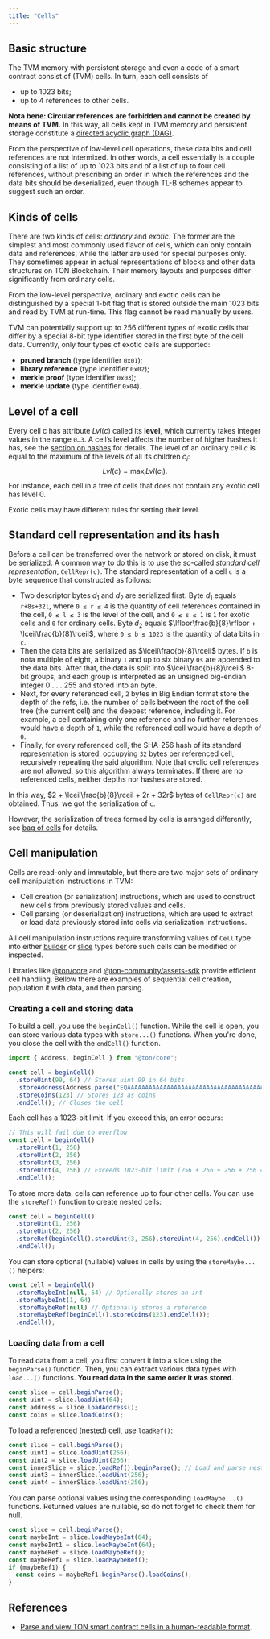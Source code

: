 ```yaml
---
title: "Cells"
---
```


## Basic structure

The TVM memory with persistent storage and even a code of a smart contract consist of (TVM) cells. In turn, each cell consists of
- up to 1023 bits;
- up to 4 references to other cells.

**Nota bene: Circular references are forbidden and cannot be created by means of TVM.**
In this way, all cells kept in TVM memory and persistent storage
constitute a [directed acyclic graph (DAG)](https://en.wikipedia.org/wiki/Directed_acyclic_graph).

From the perspective of low-level cell operations, these data bits and cell references
are not intermixed. In other words, a cell essentially is a couple consisting of
a list of up to 1023 bits and of a list of up to four cell references, without prescribing an
order in which the references and the data bits should be deserialized, even though TL-B
schemes appear to suggest such an order.

## Kinds of cells

There are two kinds of cells: _ordinary_ and _exotic_. The former are the simplest and most commonly used flavor of cells, which can 
only contain data and references, while the latter are used for special purposes only. They sometimes appear in actual representations of
blocks and other data structures on TON Blockchain. Their memory layouts and purposes differ significantly from ordinary cells.

From the low-level perspective, ordinary and exotic cells can be distinguished 
by a special 1-bit flag that is stored outside the main 1023 bits and read by TVM at run-time. This flag cannot be read manually by users. 

TVM can potentially support up to 256 different types of exotic cells that differ by a special 8-bit type identifier stored in the first byte of the cell data.
Currently, only four types of exotic cells are supported:
- **pruned branch** (type identifier `0x01`);
- **library reference** (type identifier `0x02`);
- **merkle proof** (type identifier `0x03`);
- **merkle update** (type identifier `0x04`).

## Level of a cell

Every cell c has attribute $Lvl(c)$ called its **level**, which currently takes integer values in the range `0…3`.
A cell’s level affects the number of higher hashes it has, see the [section on hashes](./hashes.mdx) for details.
The level of an ordinary cell $c$ is equal to the maximum of the levels of all its children $c_i$:
$$
Lvl(c) = \max_i Lvl(c_i).
$$
For instance, each cell in a tree of cells that does not contain any exotic cell has level 0.

Exotic cells may have different rules for setting their level.

## Standard cell representation and its hash

Before a cell can be transferred over the network or stored on disk, it must be serialized. A common way to do
this is to use the so-called _standard cell representation_, `CellRepr(c)`. The standard representation of a cell `c` is a byte sequence that constructed as follows:
- Two descriptor bytes $d_1$ and $d_2$ are serialized first. Byte $d_1$ equals `r+8s+32l`, where `0 ≤ r ≤ 4` is the quantity of cell references contained
in the cell, `0 ≤ l ≤ 3` is the level of the cell, and `0 ≤ s ≤ 1` is `1` for
exotic cells and `0` for ordinary cells. Byte $d_2$ equals $\lfloor\frac{b}{8}\rfloor + \lceil\frac{b}{8}\rceil$, where `0 ≤ b ≤ 1023` 
is the quantity of data bits in `c`.
- Then the data bits are serialized as $\lceil\frac{b}{8}\rceil$ bytes. If `b` is nota multiple of eight, a binary `1` and up to six binary `0s` are appended to
the data bits. After that, the data is split into $\lceil\frac{b}{8}\rceil$ 8-bit groups, and each group is interpreted as an unsigned big-endian integer 0 . . . 255
and stored into an byte.
- Next, for every referenced cell, `2` bytes in Big Endian format store the depth of the refs, i.e. the number of cells between the root of the 
cell tree (the current cell) and the deepest reference, including it. For example, a cell containing only one reference and no further references 
would have a depth of `1`, while the referenced cell would have a depth of `0`.
- Finally, for every referenced cell, the SHA-256 hash of its standard representation is stored, occupying `32` bytes per referenced cell, 
recursively repeating the said algorithm. Note that cyclic cell references are not allowed, so this algorithm always terminates. 
If there are no referenced cells, neither depths nor hashes are stored.

In this way, $2 + \lceil\frac{b}{8}\rceil + 2r + 32r$ bytes of `CellRepr(c)` are obtained. Thus, we got the serialization of `c`.

However, the serialization of trees formed by cells is arranged differently, see [bag of cells](./bag_of_cells.mdx) for details.


## Cell manipulation

Cells are read-only and immutable, but there are two major sets of ordinary cell manipulation instructions in TVM:

* Cell creation (or serialization) instructions, which are used to construct new cells from previously stored values and cells.
* Cell parsing (or deserialization) instructions, which are used to extract or load data previously stored into cells via serialization instructions.

All cell manipulation instructions require transforming values of `Cell` type into either [builder](bulder_page) or [slice](slice_page) types before such cells can be modified or inspected.

Libraries like [@ton/core](https://github.com/ton-core/ton) and [@ton-community/assets-sdk](https://github.com/ton-community/assets-sdk) provide efficient cell handling.
Bellow there are examples of sequential cell creation, population it with data, and then parsing.

### Creating a cell and storing data
To build a cell, you use the `beginCell()` function. While the cell is open, you can store various data types with `store...()` functions. 
When you're done, you close the cell with the `endCell()` function.
```typescript
import { Address, beginCell } from "@ton/core";

const cell = beginCell()
  .storeUint(99, 64) // Stores uint 99 in 64 bits
  .storeAddress(Address.parse("EQAAAAAAAAAAAAAAAAAAAAAAAAAAAAAAAAAAAAAAAAAAAM9c")) // Stores an address
  .storeCoins(123) // Stores 123 as coins
  .endCell(); // Closes the cell
```

Each cell has a 1023-bit limit. If you exceed this, an error occurs:
```typescript
// This will fail due to overflow
const cell = beginCell()
  .storeUint(1, 256)
  .storeUint(2, 256)
  .storeUint(3, 256)
  .storeUint(4, 256) // Exceeds 1023-bit limit (256 + 256 + 256 + 256 = 1024)
  .endCell();
```
To store more data, cells can reference up to four other cells. You can use the `storeRef()` function to create nested cells:
```typescript
const cell = beginCell()
  .storeUint(1, 256)
  .storeUint(2, 256)
  .storeRef(beginCell().storeUint(3, 256).storeUint(4, 256).endCell())
  .endCell();
```
You can store optional (nullable) values in cells by using the `storeMaybe...()` helpers:
```typescript
const cell = beginCell()
  .storeMaybeInt(null, 64) // Optionally stores an int
  .storeMaybeInt(1, 64)
  .storeMaybeRef(null) // Optionally stores a reference
  .storeMaybeRef(beginCell().storeCoins(123).endCell());
  .endCell();
```

### Loading data from a cell
To read data from a cell, you first convert it into a slice using the `beginParse()` function. 
Then, you can extract various data types with `load...()` functions. **You read data in the same order it was stored**.
```typescript
const slice = cell.beginParse();
const uint = slice.loadUint(64);
const address = slice.loadAddress();
const coins = slice.loadCoins();
```
To load a referenced (nested) cell, use `loadRef()`:
```typescript
const slice = cell.beginParse();
const uint1 = slice.loadUint(256);
const uint2 = slice.loadUint(256);
const innerSlice = slice.loadRef().beginParse(); // Load and parse nested cell
const uint3 = innerSlice.loadUint(256);
const uint4 = innerSlice.loadUint(256);
```
You can parse optional values using the corresponding `loadMaybe...()` functions. Returned values are nullable, so do not forget to check them for null.
```typescript
const slice = cell.beginParse();
const maybeInt = slice.loadMaybeInt(64);
const maybeInt1 = slice.loadMaybeInt(64);
const maybeRef = slice.loadMaybeRef();
const maybeRef1 = slice.loadMaybeRef();
if (maybeRef1) {
  const coins = maybeRef1.beginParse().loadCoins();
}
```

## References
- [Parse and view TON smart contract cells in a human-readable format](https://ton-cell-abi-viewer.vercel.app/).